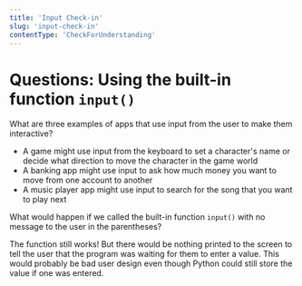 ```yaml
---
title: 'Input Check-in'
slug: 'input-check-in'
contentType: 'CheckForUnderstanding'
---
```


# Questions: Using the built-in function `input()`

<FlashCard>
<Prompt>

What are three examples of apps that use input from the user to make them interactive?

</Prompt>
<Answer>

* A game might use input from the keyboard to set a character's name or decide what direction to move the character in the game world
* A banking app might use input to ask how much money you want to move from one account to another
* A music player app might use input to search for the song that you want to play next

</Answer>
</FlashCard>

<FlashCard>
<Prompt>

What would happen if we called the built-in function `input()` with no message to the user in the parentheses?

</Prompt>
<Answer>

The function still works! But there would be nothing printed to the screen to tell the user that the program was waiting for them to enter a value. This would probably be bad user design even though Python could still store the value if one was entered.

</Answer>
</FlashCard>
